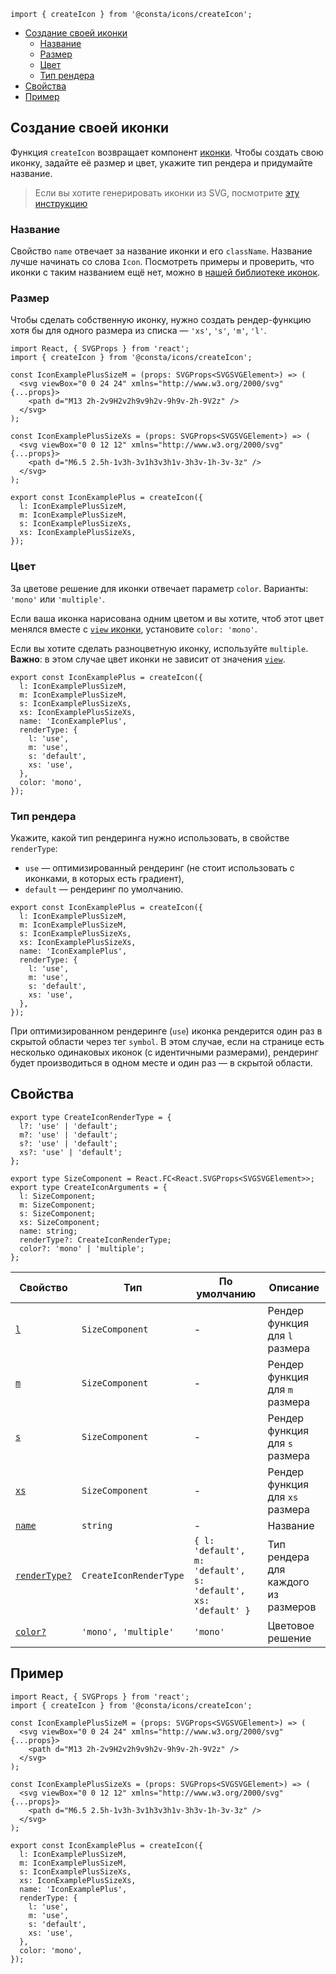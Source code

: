 
```tsx
import { createIcon } from '@consta/icons/createIcon';
```

<MdxMenu>

- [Создание своей иконки](#создание-своей-иконки)
  - [Название](#название)
  - [Размер](#размер)
  - [Цвет](#цвет)
  - [Тип рендера](#тип-рендера)
- [Свойства](#свойства)
- [Пример](#пример)

</MdxMenu>

## Создание своей иконки

Функция `createIcon` возвращает компонент [иконки](##LIBS.LIB.STAND/lib:icons/stand:icons-icon-stable). Чтобы создать свою иконку, задайте её размер и цвет, укажите тип рендера и придумайте название.

> Если вы хотите генерировать иконки из SVG, посмотрите [эту инструкцию](##LIBS.LIB.STAND.TAB/lib:icons/tab:dev/stand:docs-addicons)

### Название

Свойство `name` отвечает за название иконки и его `className`.
Название лучше начинать со слова `Icon`. Посмотреть примеры и проверить, что иконки с таким названием ещё нет, можно в [нашей библиотеке иконок](##LIBS.LIB.STAND/lib:icons/stand:icons-icon-stable).

### Размер

Чтобы сделать собственную иконку, нужно создать рендер-функцию хотя бы для одного размера из списка — `'xs'`, `'s'`, `'m'`, `'l'`.

```tsx
import React, { SVGProps } from 'react';
import { createIcon } from '@consta/icons/createIcon';

const IconExamplePlusSizeM = (props: SVGProps<SVGSVGElement>) => (
  <svg viewBox="0 0 24 24" xmlns="http://www.w3.org/2000/svg" {...props}>
    <path d="M13 2h-2v9H2v2h9v9h2v-9h9v-2h-9V2z" />
  </svg>
);

const IconExamplePlusSizeXs = (props: SVGProps<SVGSVGElement>) => (
  <svg viewBox="0 0 12 12" xmlns="http://www.w3.org/2000/svg" {...props}>
    <path d="M6.5 2.5h-1v3h-3v1h3v3h1v-3h3v-1h-3v-3z" />
  </svg>
);

export const IconExamplePlus = createIcon({
  l: IconExamplePlusSizeM,
  m: IconExamplePlusSizeM,
  s: IconExamplePlusSizeXs,
  xs: IconExamplePlusSizeXs,
});
```

### Цвет

За цветове решение для иконки отвечает параметр `color`. Варианты: `'mono'` или `'multiple'`.

Если ваша иконка нарисована одним цветом и вы хотите, чтоб этот цвет менялся вместе с [`view` иконки](##LIBS.LIB.STAND.TAB/lib:icons/tab:dev/stand:icons-icon-stable/hash:внешний-вид), установите `color: 'mono'`.

Если вы хотите сделать разноцветную иконку, используйте `multiple`. **Важно**: в этом случае цвет иконки не зависит от значения [`view`](##LIBS.LIB.STAND.TAB/lib:icons/tab:dev/stand:icons-icon-stable/hash:внешний-вид).

```tsx
export const IconExamplePlus = createIcon({
  l: IconExamplePlusSizeM,
  m: IconExamplePlusSizeM,
  s: IconExamplePlusSizeXs,
  xs: IconExamplePlusSizeXs,
  name: 'IconExamplePlus',
  renderType: {
    l: 'use',
    m: 'use',
    s: 'default',
    xs: 'use',
  },
  color: 'mono',
});
```

### Тип рендера

Укажите, какой тип рендеринга нужно использовать, в свойстве `renderType`:

- `use` — оптимизированный рендеринг (не стоит использовать с иконками, в которых есть градиент),
- `default` — рендеринг по умолчанию.

```tsx
export const IconExamplePlus = createIcon({
  l: IconExamplePlusSizeM,
  m: IconExamplePlusSizeM,
  s: IconExamplePlusSizeXs,
  xs: IconExamplePlusSizeXs,
  name: 'IconExamplePlus',
  renderType: {
    l: 'use',
    m: 'use',
    s: 'default',
    xs: 'use',
  },
});
```

При оптимизированном рендеринге (`use`) иконка рендерится один раз в скрытой области
через тег `symbol`.
В этом случае, если на странице есть несколько одинаковых иконок (с идентичными размерами),
рендеринг будет производиться в одном месте и один раз — в скрытой области.

## Свойства

```tsx
export type CreateIconRenderType = {
  l?: 'use' | 'default';
  m?: 'use' | 'default';
  s?: 'use' | 'default';
  xs?: 'use' | 'default';
};

export type SizeComponent = React.FC<React.SVGProps<SVGSVGElement>>;
export type CreateIconArguments = {
  l: SizeComponent;
  m: SizeComponent;
  s: SizeComponent;
  xs: SizeComponent;
  name: string;
  renderType?: CreateIconRenderType;
  color?: 'mono' | 'multiple';
};
```

| Свойство                      | Тип                    | По умолчанию                                                  | Описание                            |
| ----------------------------- | ---------------------- | ------------------------------------------------------------- | ----------------------------------- |
| [`l` ](#размер)               | `SizeComponent`        | -                                                             | Рендер функция для `l` размера      |
| [`m` ](#размер)               | `SizeComponent`        | -                                                             | Рендер функция для `m` размера      |
| [`s` ](#размер)               | `SizeComponent`        | -                                                             | Рендер функция для `s` размера      |
| [`xs` ](#размер)              | `SizeComponent`        | -                                                             | Рендер функция для `xs` размера     |
| [`name`](#название)           | `string`               | -                                                             | Название                            |
| [`renderType?`](#тип-рендера) | `CreateIconRenderType` | `{ l: 'default', m: 'default', s: 'default', xs: 'default' }` | Тип рендера для каждого из размеров |
| [`color?`](#цвет)             | `'mono', 'multiple'`   | `'mono'`                                                      | Цветовое решение                    |

## Пример

```tsx
import React, { SVGProps } from 'react';
import { createIcon } from '@consta/icons/createIcon';

const IconExamplePlusSizeM = (props: SVGProps<SVGSVGElement>) => (
  <svg viewBox="0 0 24 24" xmlns="http://www.w3.org/2000/svg" {...props}>
    <path d="M13 2h-2v9H2v2h9v9h2v-9h9v-2h-9V2z" />
  </svg>
);

const IconExamplePlusSizeXs = (props: SVGProps<SVGSVGElement>) => (
  <svg viewBox="0 0 12 12" xmlns="http://www.w3.org/2000/svg" {...props}>
    <path d="M6.5 2.5h-1v3h-3v1h3v3h1v-3h3v-1h-3v-3z" />
  </svg>
);

export const IconExamplePlus = createIcon({
  l: IconExamplePlusSizeM,
  m: IconExamplePlusSizeM,
  s: IconExamplePlusSizeXs,
  xs: IconExamplePlusSizeXs,
  name: 'IconExamplePlus',
  renderType: {
    l: 'use',
    m: 'use',
    s: 'default',
    xs: 'use',
  },
  color: 'mono',
});
```
